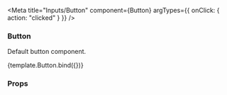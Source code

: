 
<Meta
  title="Inputs/Button"
  component={Button}
  argTypes={{ onClick: { action: "clicked" } }}
/>

### Button

Default button component.

<Canvas>
  <Story name="Main" args={{ children: "Button" }}>
    {template.Button.bind({})}
  </Story>
</Canvas>

### Props

<ArgsTable of={Button} />
